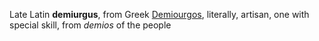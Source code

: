
Late Latin '''demiurgus''', from Greek [[Demiourgos]], literally, artisan, one with special skill, from ''demios'' of the people

{{Vocab-stub}}